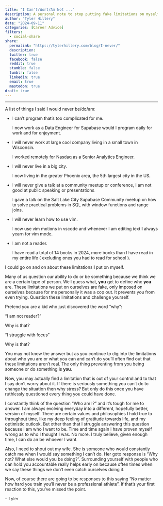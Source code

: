```yaml
---
title: "I Can't/Wont/Am Not ..."
description: A personal note to stop putting fake limitations on myself 
author: "Tyler Hillery"
date: "2024-09-11"
categories: [Career Advice]
filters:
  - social-share
share:
  permalink: "https://tylerhillery.com/blog/I-never/"
  description:
  twitter: true
  facebook: false
  reddit: true
  stumble: false
  tumblr: false
  linkedin: true
  email: true
  mastodon: true
draft: true
---
```


------------------------------------------------------------------------

A list of things I said I would never be/do/am:

- I can't program that's too complicated for me.

  I now work as a Data Engineer for Supabase would I program daily for work and for enjoyment.

- I will never work at large cool company living in a small town in Wisconsin.

  I worked remotely for Nasdaq as a Senior Analytics Engineer.

- I will never live in a big city.

  I now living in the greater Phoenix area, the 5th largest city in the US.

- I will never give a talk at a community meetup or conference, I am not good at public speaking or presentations.

  I gave a talk on the Salt Lake City Supabase Community meetup on how to solve practical problems in SQL with window functions and range joins.

- I will never learn how to use vim.

  I now use vim motions in vscode and whenever I am editing text I always yearn for vim mode.

- I am not a reader.

  I have read a total of 14 books in 2024, more books than I have read in my entire life ( excluding ones you had to read for school ).

I could go on and on about these limitations I put on myself.

Many of us question our ability to do or be something because we think we are a certain type of person. Well guess what, **you** get to define who **you** are. These limitations we put on ourselves are fake, only imposed on ourselves because for me personally it was a cop out. It prevents you from even trying. Question these limitations and challenge yourself.

Pretend you are a kid who just discovered the word "why":

"I am not reader?" 

Why is that? 

"I struggle with focus"

Why is that?

You may not know the answer but as you continue to dig into the limitations about who you are or what you can and can't do you'll often find out that these limitations aren't real. The only thing preventing from you being someone or do something is **you**. 

Now, you may actually find a limitation that is out of your control and to that I say don't worry about it. If there is seriously something you can't do to change the situation then why stress? But only do this once you have ruthlessly questioned every thing you could have done. 

I constantly think of the question "Who am I?" and it's tough for me to answer. I am always evolving everyday into a different, hopefully better, version of myself. There are certain values and philosophies I hold true to throughout time, like my deep feeling of gratitude towards life, and my optimistic outlook. But other than that I struggle answering this question because I am who I want to be. Time and time again I have proven myself wrong as to who I thought I was. No more. I truly believe, given enough time, I can do an be whoever I want.

Also, I need to shout out my wife. She is someone who would constantly catch me when I would say something I can't do. Her goto response is "Why not? What else would you be doing?". Surrounding yourself with people who can hold you accountable really helps early on because often times when we say these things we don't even catch ourselves doing it. 

Now, of course there are going to be responses to this saying "No matter how hard you train you'll never be a professional athlete". If that's your first reaction to this, you've missed the point.

-- Tyler